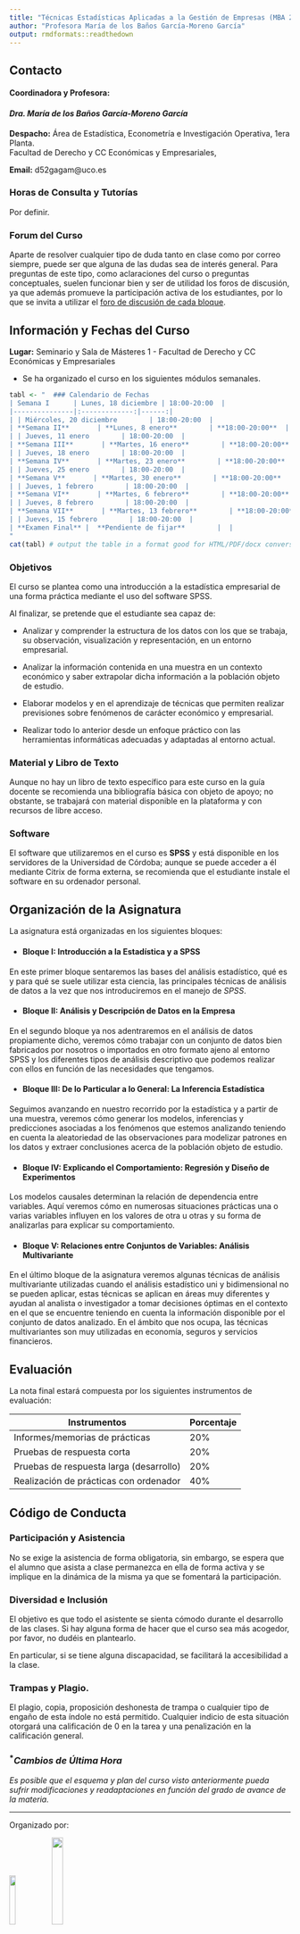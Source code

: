```yaml
---
title: "Técnicas Estadísticas Aplicadas a la Gestión de Empresas (MBA 2023-2024)"
author: "Profesora María de los Baños García-Moreno García"
output: rmdformats::readthedown
---
```

## Contacto

#### Coordinadora y Profesora: 
#### _Dra. María de los Baños García-Moreno García_

**Despacho:** Área de Estadística, Econometría e Investigación Operativa, 1era Planta.</br> 
Facultad de Derecho y CC Económicas y Empresariales,


**Email:** d52gagam@uco.es

### Horas de Consulta y Tutorías

Por definir.

<!--- Cualquier otro día y hora previa consulta para disponibilidad.--->

### Forum del Curso

Aparte de resolver cualquier tipo de duda tanto en clase como por correo siempre, puede ser que alguna de las dudas sea de interés general. Para preguntas de este tipo, como aclaraciones del curso o preguntas conceptuales, suelen funcionar bien y ser de utilidad los foros de discusión, ya que además promueve la participación activa de los estudiantes, por lo que se invita a utilizar el [foro de discusión de cada bloque](https://moodle.uco.es/m2324).


## Información y Fechas del Curso

**Lugar:** Seminario y Sala de Másteres 1 - Facultad de Derecho y CC Económicas y Empresariales

* Se ha organizado el curso en los siguientes módulos semanales.

```r
tabl <- "  ### Calendario de Fechas
| Semana I      | Lunes, 18 diciembre | 18:00-20:00  |
|---------------|:-------------:|------:|
| | Miércoles, 20 diciembre        | 18:00-20:00  |
| **Semana II**       | **Lunes, 8 enero**        | **18:00-20:00**  |
| | Jueves, 11 enero        | 18:00-20:00  |
| **Semana III**       | **Martes, 16 enero**        | **18:00-20:00**  |
| | Jueves, 18 enero        | 18:00-20:00  |
| **Semana IV**       | **Martes, 23 enero**        | **18:00-20:00**  |
| | Jueves, 25 enero        | 18:00-20:00  |
| **Semana V**       | **Martes, 30 enero**        | **18:00-20:00**  |
| | Jueves, 1 febrero        | 18:00-20:00  |
| **Semana VI**       | **Martes, 6 febrero**        | **18:00-20:00**  |
| | Jueves, 8 febrero        | 18:00-20:00  |
| **Semana VII**       | **Martes, 13 febrero**        | **18:00-20:00**  |
| | Jueves, 15 febrero        | 18:00-20:00  |
| **Examen Final** |  **Pendiente de fijar**        |  |
"
cat(tabl) # output the table in a format good for HTML/PDF/docx conversion
```


### Objetivos

El curso se plantea como una introducción a la estadística empresarial de una forma práctica mediante el uso del software SPSS.

Al finalizar, se pretende que el estudiante sea capaz de:

* Analizar y comprender la estructura de los datos con los que se trabaja, su observación, visualización y representación, en un entorno empresarial.

* Analizar la información contenida en una muestra en un contexto económico y saber extrapolar dicha información a la población objeto de estudio. 

* Elaborar modelos y en el aprendizaje de técnicas que permiten realizar previsiones sobre fenómenos de carácter económico y empresarial.

* Realizar todo lo anterior desde un enfoque práctico con las herramientas informáticas adecuadas y adaptadas al entorno actual.


### Material y Libro de Texto

Aunque no hay un libro de texto específico para este curso en la guía docente se recomienda una bibliografía básica con objeto de apoyo; no obstante, se trabajará con material disponible en la plataforma y con recursos de libre acceso.

### Software

El software que utilizaremos en el curso es **SPSS** y está disponible en los servidores de la Universidad de Córdoba; aunque se puede acceder a él mediante Citrix de forma externa, se recomienda que el estudiante instale el software en su ordenador personal. 

## Organización de la Asignatura

La asignatura está organizadas en los siguientes bloques:

* #### Bloque I: Introducción a la Estadística y a SPSS

En este primer bloque sentaremos las bases del análisis estadístico, qué es y para qué se suele utilizar esta ciencia, las principales técnicas de análisis de datos a la vez que nos introduciremos en el manejo de _SPSS_.

* #### Bloque II:  Análisis y Descripción de Datos en la Empresa

En el segundo bloque ya nos adentraremos en el análisis de datos propiamente dicho, veremos cómo trabajar con un conjunto de datos bien fabricados por nosotros o importados en otro formato ajeno al entorno SPSS y los diferentes tipos de análisis descriptivo que podemos realizar con ellos en función de las necesidades que tengamos.

<!--- Al finalizar el _bloque 2_ se realizará el **Test de Autoevaluación o Caso Práctico I**, como parte de la evaluación continua, un test que consistirá en preguntas. --->

* #### Bloque III: De lo Particular a lo General: La Inferencia Estadística

Seguimos avanzando en nuestro recorrido por la estadística y a partir de una muestra, veremos cómo generar los modelos, inferencias y predicciones asociadas a los fenómenos que estemos analizando teniendo en cuenta la aleatoriedad de las observaciones para modelizar patrones en los datos y extraer conclusiones acerca de la población objeto de estudio.

<!--- El _bloque 3_ termina con el **Test de Autoevaluación o Caso Práctico II**.--->

* #### Bloque IV: Explicando el Comportamiento: Regresión y Diseño de Experimentos

Los modelos causales determinan la relación de dependencia entre variables. Aquí veremos cómo en numerosas situaciones prácticas una o varias variables influyen en los valores de otra u otras y su forma de analizarlas para explicar su comportamiento.

<!--- El _bloque 4_ culmina con el **Test de Autoevaluación o Caso Práctico III**. --->

* #### Bloque V: Relaciones entre Conjuntos de Variables: Análisis Multivariante

En el último bloque de la asignatura veremos algunas técnicas de análisis multivariante utilizadas cuando el análisis estadístico uni y bidimensional no se pueden aplicar,  estas técnicas se aplican en áreas muy diferentes y ayudan al analista o investigador a tomar decisiones óptimas en el contexto en el que se encuentre teniendo en cuenta la información disponible por el conjunto de datos analizado. En el ámbito que nos ocupa, las técnicas multivariantes son muy utilizadas en economía, seguros y servicios financieros.

<!--- El _bloque 5_ finaliza con el **Test de Autoevaluación o Caso Práctico IV**. 

## Actividades y Tests de Autoevaluación

Al finalizar cada bloque habrá un _Test de Autoevaluación_ o _Actividad Práctica_ dependiendo de la materia que se haya visto, a modo de ir conformando la nota para el 50% de la evaluación continua. Normalmente se realizará en la hora de clase; si es un _test de autoevaluación_ se abrirá el test a una hora determinada, siempre dentro de la hora lectiva y se dará el suficiente tiempo como para que pueda ser completado. Si es una actividad práctica con SPSS, se abrirá una tarea para que se pueda subir el archivo con los resultados, con un periodo de gracia posterior a la finalización de la clase.

Se pretende que haya **4 actividades que formen la evaluación continua**, cada una con una ponderación del 25%.
--->

## Evaluación
La nota final estará compuesta por los siguientes instrumentos de evaluación:


| Instrumentos|Porcentaje|
| -------- | :-------|
| Informes/memorias de prácticas  | 20% |
| Pruebas de respuesta corta  | 20% |
| Pruebas de respuesta larga (desarrollo) | 20% |
| Realización de prácticas con ordenador  | 40% |

<!---
- **50% Actividades Prácticas y/o Tests de Autoevaluación**, al finalizar los bloques:
  - Bloque II: 25%
  - Bloque III: 25%
  - Bloque IV: 25%
  - Bloque V: 25%
  
- **50% Examen Final**
--->

## Código de Conducta

### Participación y Asistencia

No se exige la asistencia de forma obligatoria, sin embargo, se espera que el alumno que asista a clase permanezca en ella de forma activa y se implique en la dinámica de la misma ya que se fomentará la participación.


### Diversidad e Inclusión

El objetivo es que todo el asistente se sienta cómodo durante el desarrollo de las clases. Si hay alguna forma de hacer que el curso sea más acogedor, por favor, no dudéis en plantearlo.

En particular, si se tiene alguna discapacidad, se facilitará la accesibilidad a la clase.

### Trampas y Plagio.

El plagio, copia, proposición deshonesta de trampa o cualquier tipo de engaño de esta índole no está permitido. Cualquier indicio de esta situación otorgará una calificación de 0 en la tarea y una penalización en la calificación general.

### <sup>*</sup>_Cambios de Última Hora_

_Es posible que el esquema y plan del curso visto anteriormente pueda sufrir modificaciones y readaptaciones en función del grado de avance de la materia._

---

Organizado por:

![](uco.png){ width=15% }![](camara.jpg){ width=20% }
